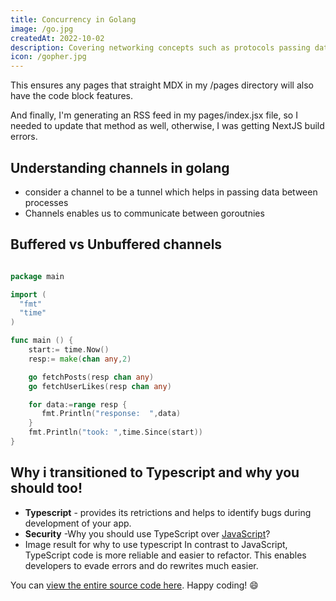 ```yaml
---
title: Concurrency in Golang
image: /go.jpg
createdAt: 2022-10-02
description: Covering networking concepts such as protocols passing data and channels in go
icon: /gopher.jpg
---
```


This ensures any pages that straight MDX in my /pages directory will also have the code block features.

And finally, I'm generating an RSS feed in my pages/index.jsx file, so I needed to update that method as well, otherwise, I was getting NextJS build errors.

## Understanding channels in golang

- consider a channel to be a tunnel which helps in passing data between processes
- Channels enables us to communicate between goroutnies

## Buffered vs Unbuffered channels

```go:main.go {2,10-11} showLineNumbers

package main

import (
  "fmt"
  "time"
)

func main () {
    start:= time.Now()
    resp:= make(chan any,2)

    go fetchPosts(resp chan any)
    go fetchUserLikes(resp chan any)

    for data:=range resp {
       fmt.Println("response:  ",data)
    }
    fmt.Println("took: ",time.Since(start))
}

```

## Why i transitioned to Typescript and why you should too!

- **Typescript** - provides its retrictions and helps to identify bugs during development of your app.
- **Security** -Why you should use TypeScript over [JavaScript](http://vitejs.dev)?
- Image result for why to use typescript
  In contrast to JavaScript, TypeScript code is more reliable and easier to refactor. This enables developers to evade errors and do rewrites much easier.

You can [view the entire source code here](https://github.com/leerob/youtube-to-mp3). Happy coding! 😄
